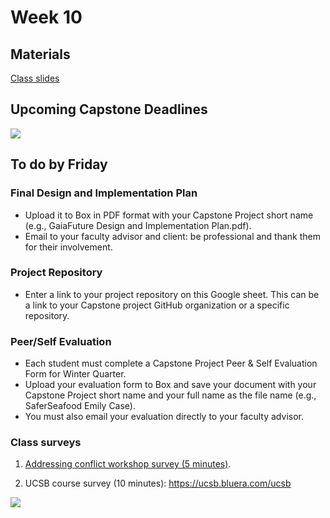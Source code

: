 # Week 10

## Materials

[Class slides](https://docs.google.com/presentation/d/1JLLbrBx3BJguN78VT9FZIGz9Hc1iCxzlULY9JhY6bVg/edit?usp=sharing)

## Upcoming Capstone Deadlines
![](images/winter_deadlines_6.png)

## To do by Friday

### Final Design and Implementation Plan
- Upload it to Box in PDF format with your Capstone Project short name (e.g., GaiaFuture Design and Implementation Plan.pdf).
- Email to your faculty advisor and client: be professional and thank them for their involvement.

### Project Repository
- Enter a link to your project repository on this Google sheet. This can be a link to your Capstone project GitHub organization or a specific repository. 

### Peer/Self Evaluation
- Each student must complete a Capstone Project Peer & Self Evaluation Form for Winter Quarter. 
- Upload your evaluation form to Box and save your document with your Capstone Project short name and your full name as the file name (e.g., SaferSeafood Emily Case).
- You must also email your evaluation directly to your faculty advisor. 

### Class surveys

1. [Addressing conflict workshop survey (5 minutes)](https://docs.google.com/forms/d/e/1FAIpQLSeK5BdzXDWP5XCOxGTJDFxPIFxVZ8SZxglQvl3eTaJm0Gptww/viewform). 


2. UCSB course survey  (10 minutes): 
[https://ucsb.bluera.com/ucsb](https://ucsb.bluera.com/ucsb)

![](/images/spring_break.png)